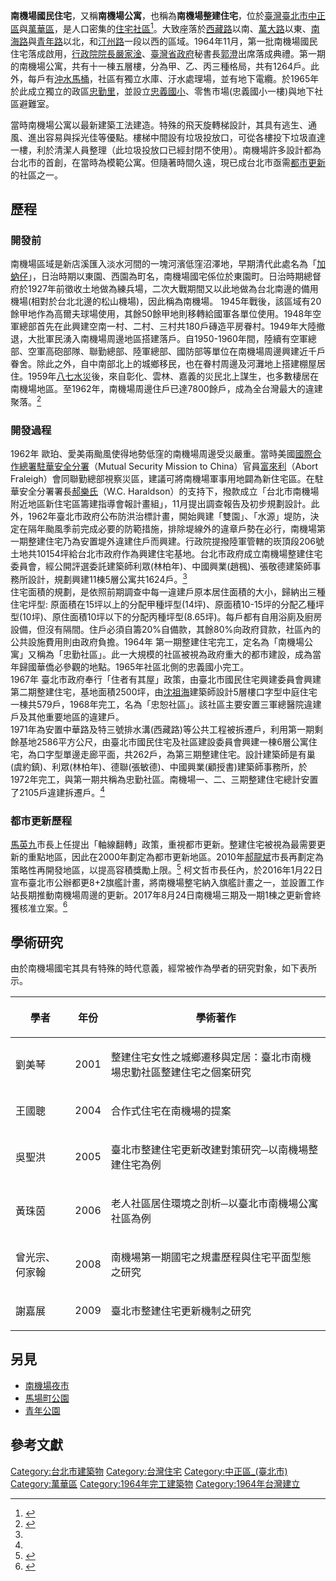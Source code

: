 {{Infobox Modern Building
|image             = 
|caption           = 
|name              = 南機場國民住宅
|location_country  = {{ROC}}
|location_town     = 臺北市中正區、萬華區
|owner= 
|architect         = 
|client            = 
|construction_start_date= 
|completion_date   = 第一期 1964年
|cost              = 
|structural_system = 
|style             = 現代主義
}}

'''南機場國民住宅'''，又稱'''南機場公寓'''，也稱為'''南機場整建住宅'''，位於[[臺灣|臺灣]][[臺北市|臺北市]][[中正區_(臺北市)|中正區]]與[[萬華區|萬華區]]，是人口密集的[[國宅|住宅社區]]{{r|台灣省電影製片廠}}<ref name="楊松華">{{cite web |author=楊松華 |title=〈南機場公寓的歷史〉 |website=角落台北 ‧ 尋寶徒網站 |url=http://www.nookcity.tw/South-Airport-Apartments_history.html |accessdate=2015-03-07 |archiveurl=https://archive.is/20150307191259/http://www.nookcity.tw/South-Airport-Apartments_history.html |archivedate=2015-03-07 |deadurl=yes }}</ref>。大致座落於[[西藏路_(台北市)|西藏路]]以南、[[萬大路_(台北市)|萬大路]]以東、[[南海路_(台北市)|南海路]]與[[青年路_(台北市)|青年路]]以北，和[[汀州路_(台北市)|汀州路]]一段以西的區域。1964年11月，第一批南機場國民住宅落成啟用，[[行政院院長|行政院院長]][[嚴家淦|嚴家淦]]、[[臺灣省政府|臺灣省政府]]秘書長[[郭澄|郭澄]]出席落成典禮。第一期的南機場公寓，共有十一棟五層樓，分為甲、乙、丙三種格局，共有1264戶{{r|劉欣蓉|page=182}}。此外，每戶有[[沖水馬桶|沖水馬桶]]，社區有獨立水庫、汙水處理場，並有地下電纜。於1965年於此成立獨立的政區[[忠勤里|忠勤里]]，並設立[[臺北市中正區忠義國民小學|忠義國小]]、零售市場(忠義國小一樓)與地下社區避難室{{r|楊松華}}。

當時南機場公寓以最新建築工法建造。特殊的飛天旋轉梯設計，其具有逃生、通風、進出容易與採光佳等優點。樓梯中間設有垃圾投放口，可從各樓投下垃圾直達一樓，利於清潔人員整理（此垃圾投放口已經封閉不使用）。南機場許多設計都為台北市的首創，在當時為模範公寓。但隨著時間久遠，現已成台北市亟需[[都市更新|都市更新]]的社區之一。

== 歷程 ==
=== 開發前 ===
南機場區域是新店溪匯入淡水河間的一塊河濱低窪沼澤地，早期清代此處名為「[[加蚋仔|加蚋仔]]」，日治時期以東園、西園為町名，南機場國宅係位於東園町。日治時期總督府於1927年前徵收土地做為練兵場，二次大戰期間又以此地做為台北南邊的備用機場(相對於台北北邊的松山機場)，因此稱為南機場。
1945年戰後，該區域有20餘甲地作為高爾夫球場使用，其餘50餘甲地則移轉給國軍各單位使用。1948年空軍總部首先在此興建空南一村、二村、三村共180戶磚造平房眷村。1949年大陸撤退，大批軍民湧入南機場周邊地區搭建落戶。自1950-1960年間，陸續有空軍總部、空軍高砲部隊、聯勤總部、陸軍總部、國防部等單位在南機場周邊興建近千戶眷舍。除此之外，自中南部北上的城鄉移民，也在眷村周邊及河灘地上搭建棚屋居住。1959年[[八七水災|八七水災]]後，來自彰化、雲林、嘉義的災民北上謀生，也多數棲居在南機場地區。至1962年，南機場周邊住戶已達7800餘戶，成為全台灣最大的違建聚落。<ref name="#1">{{cite book |author1=馮佳福、林秀澧、李思薇 |editor=林秀澧、高名孝 |title=計劃城市: 戰後臺北都市發展歷程Planning in Taipei after WWII. |date=2015-02-01 |publisher=田園城市文化事業有限公司 |location=臺北市 |isbn=978-986-6204-90-6 |pages=41-51 |edition=Chu ban}}</ref>

=== 開發過程 ===
1962年 	歐珀、愛美兩颱風使得地勢低窪的南機場周邊受災嚴重。當時美國[[國際合作總署|國際合作總署]][[駐華安全分署|駐華安全分署]]（Mutual Security Mission to China）官員[[富來利|富來利]]（Abort Fraleigh）會同聯勤總部視察災區，建議可將南機場軍事用地闢為新住宅區。在駐華安全分署署長[[郝樂氏|郝樂氏]]（W.C. Haraldson）的支持下，撥款成立「台北市南機場附近地區新住宅區籌建指導會報計畫組」，11月提出調查報告及初步規劃設計。此外，1962年臺北市政府公布防洪治標計畫，開始興建「雙園」、「水源」堤防，決定在隔年颱風季前完成必要的防範措施，排除堤線外的違章戶勢在必行，南機場第一期整建住宅乃為安置堤外違建住戶而興建。行政院提撥陸軍管轄的崁頂段206號土地共10154坪給台北市政府作為興建住宅基地。台北市政府成立南機場整建住宅委員會，經公開評選委託建築師利眾(林柏年)、中國興業(趙楓)、張敬德建築師事務所設計，規劃興建11棟5層公寓共1624戶。<ref name="#1"/><br>
住宅面積的規劃，是依照前期調查中每一違建戶原本居住面積的大小，歸納出三種住宅坪型: 原面積在15坪以上的分配甲種坪型(14坪)、原面積10-15坪的分配乙種坪型(10坪)、原住面積10坪以下的分配丙種坪型(8.65坪)。每戶都有自用浴廁及廚房設備，但沒有隔間。住戶必須自籌20%自備款，其餘80%向政府貸款，社區內的公共設施費用則由政府負擔。1964年 第一期整建住宅完工，定名為「南機場公寓」又稱為「忠勤社區」。此一大規模的社區被視為政府重大的都市建設，成為當年歸國華僑必參觀的地點。1965年社區北側的忠義國小完工。<br>
1967年 臺北市政府奉行「住者有其屋」政策，由臺北市國民住宅興建委員會興建第二期整建住宅，基地面積2500坪，由[[沈祖海|沈祖海]]建築師設計5層樓口字型中庭住宅一棟共579戶，1968年完工，名為「忠恕社區」。該社區主要安置三軍總醫院違建戶及其他重要地區的違建戶。<br>
1971年為安置中華路及特三號排水溝(西藏路)等公共工程被拆遷戶，利用第一期剩餘基地2586平方公尺，由臺北市國民住宅及社區建設委員會興建一棟6層公寓住宅，為口字型單邊走廊平面，共262戶，為第三期整建住宅。設計建築師是有巢(虞約鎮)、利眾(林柏年)、德聯(張敏德)、中國興業(顧授書)建築師事務所，於1972年完工，與第一期共稱為忠勤社區。南機場一、二、三期整建住宅總計安置了2105戶違建拆遷戶。<ref name="#1"/><br>

=== 都市更新歷程 ===
[[馬英九|馬英九]]市長上任提出「軸線翻轉」政策，重視都市更新。整建住宅被視為最需要更新的重點地區，因此在2000年劃定為都市更新地區。2010年[[郝龍斌|郝龍斌]]市長再劃定為策略性再開發地區，以提高容積獎勵上限。<ref>{{cite web |title=指定臺北市整建住宅為策略性再開發地區 |url=https://uro.gov.taipei/News_Content.aspx?n=9CAC69257CFAC70E&s=CC03740DC27A3E39 |website=臺北市都市更新處 |accessdate=2021-06-11 |date=2019-05-21 |archive-date=2021-06-11 |archive-url=https://web.archive.org/web/20210611033354/https://uro.gov.taipei/News_Content.aspx?n=9CAC69257CFAC70E&s=CC03740DC27A3E39 |dead-url=no }}</ref>
柯文哲市長任內，於2016年1月22日宣布臺北市公辦都更8+2旗艦計畫，將南機場整宅納入旗艦計畫之一，並設置工作站長期推動南機場周邊的更新。2017年8月24日南機場三期及一期1棟之更新會終獲核准立案。<ref>{{cite web |author1=台北市都市更新處 |title=南機場三期及一期1棟更新會核准立案 公辦都更向前行 |url=https://www.ur.org.tw/mynews/view/1244 |website=財團法人都市更新研究發展基金會 |accessdate=2021-06-11 |language=zh-TW |archive-date=2021-06-11 |archive-url=https://web.archive.org/web/20210611033339/https://www.ur.org.tw/mynews/view/1244 |dead-url=no }}</ref>

== 學術研究 ==
由於南機場國宅其具有特殊的時代意義，經常被作為學者的研究對象，如下表所示。
{| class="wikitable"
|-
! 學者 !! 年份 !! 學術著作
|-
| 劉美琴 || 2001 || 整建住宅女性之城鄉遷移與定居：臺北市南機場忠勤社區整建住宅之個案研究
|-
| 王國聰 || 2004 || 合作式住宅在南機場的提案
|-
| 吳聖洪 || 2005 || 臺北市整建住宅更新改建對策研究─以南機場整建住宅為例
|-
| 黃珠茵 || 2006 || 老人社區居住環境之剖析─以臺北市南機場公寓社區為例
|-
| 曾光宗、何家翰 || 2008 || 南機場第一期國宅之規畫歷程與住宅平面型態之研究
|-
| 謝嘉展 || 2009 || 臺北市整建住宅更新機制之研究
|}

==另見==
*[[南機場夜市|南機場夜市]]
*[[馬場町公園|馬場町公園]]
*[[青年公園_(臺北市)|青年公園]]

==參考文獻==
{{reflist|refs=
<!--學術論文-->
<ref name="劉欣蓉">{{cite journal|author=劉欣蓉|title=《公寓的誕生》|date=2011年|journal=國立臺灣大學建築與城鄉研究所博士論文|url=http://handle.ncl.edu.tw/11296/ndltd/68679119428463058358}}</ref>
<!--新聞報導-->
<ref name="台灣省電影製片廠">{{cite news |author=台灣省電影製片廠 |title=〈省府新聞：南機場國宅落成〉 |url=http://catalog.digitalarchives.tw/item/00/31/9e/a4.html |accessdate=2015-03-07 |date=1964-12 |archiveurl=https://archive.is/20150307191253/http://catalog.digitalarchives.tw/item/00/31/9e/a4.html |archivedate=2015-03-07 |deadurl=yes }}</ref>
}}


[[Category:台北市建築物|Category:台北市建築物]]
[[Category:台灣住宅|Category:台灣住宅]]
[[Category:中正區_(臺北市)|Category:中正區_(臺北市)]]
[[Category:萬華區|Category:萬華區]]
[[Category:1964年完工建築物|Category:1964年完工建築物]]
[[Category:1964年台灣建立|Category:1964年台灣建立]]